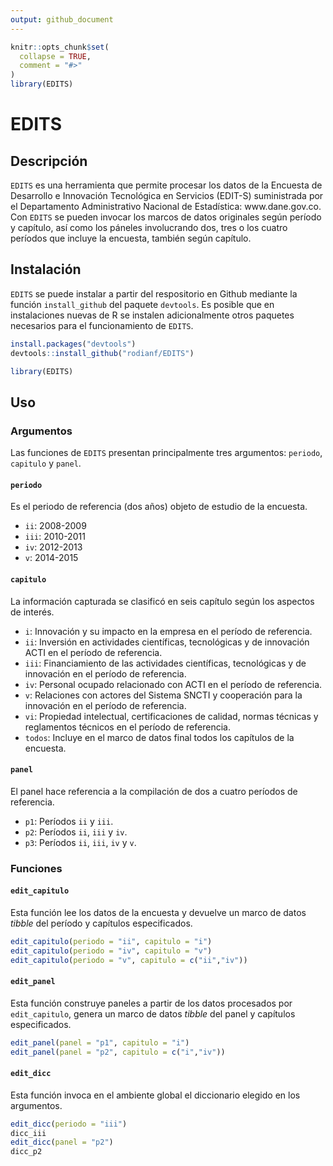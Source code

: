 ```yaml
---
output: github_document
---
```


<!-- README.md is generated from README.Rmd. Please edit that file -->

```r
knitr::opts_chunk$set(
  collapse = TRUE,
  comment = "#>"
)
library(EDITS)
```

# EDITS

## Descripción

`EDITS` es una herramienta que permite procesar los datos de la Encuesta de Desarrollo e Innovación Tecnológica en Servicios (EDIT-S) suministrada por el Departamento Administrativo Nacional de Estadística: www.dane.gov.co. Con `EDITS` se pueden invocar los marcos de datos originales según período y capítulo, así como los páneles involucrando dos, tres o los cuatro períodos que incluye la encuesta, también según capítulo.

## Instalación

`EDITS` se puede instalar a partir del respositorio en Github mediante la función `install_github` del paquete `devtools`. Es posible que en instalaciones nuevas de R se instalen adicionalmente otros paquetes necesarios para el funcionamiento de `EDITS`.

```r
install.packages("devtools")
devtools::install_github("rodianf/EDITS")

library(EDITS)
```

## Uso

### Argumentos

Las funciones de `EDITS` presentan principalmente tres argumentos: `periodo`, `capitulo` y `panel`.

#### `periodo`

Es el periodo de referencia (dos años) objeto de estudio de la encuesta.

* `ii`: 2008-2009
* `iii`: 2010-2011
* `iv`: 2012-2013
* `v`: 2014-2015

#### `capitulo`

La información capturada se clasificó en seis capítulo según los aspectos de interés.

* `i`: Innovación y su impacto en la empresa en el período de referencia.
* `ii`: Inversión en actividades científicas, tecnológicas y de innovación ACTI en el período de referencia.
* `iii`: Financiamiento de las actividades científicas, tecnológicas y de innovación en el período de referencia.
* `iv`: Personal ocupado relacionado con ACTI en el período de referencia.
* `v`: Relaciones con actores del Sistema SNCTI y cooperación para la innovación en el período de referencia.
* `vi`: Propiedad intelectual, certificaciones de calidad, normas técnicas y reglamentos técnicos en el período de referencia.
* `todos`: Incluye en el marco de datos final todos los capítulos de la encuesta.

#### `panel`

El panel hace referencia a la compilación de dos a cuatro períodos de referencia.

* `p1`: Períodos `ii` y `iii`.
* `p2`: Períodos `ii`, `iii` y `iv`.
* `p3`: Períodos `ii`, `iii`, `iv` y `v`.

### Funciones

#### `edit_capitulo`

Esta función lee los datos de la encuesta y devuelve un marco de datos _tibble_ del período y capítulos especificados.

```r
edit_capitulo(periodo = "ii", capitulo = "i")
edit_capitulo(periodo = "iv", capitulo = "v")
edit_capitulo(periodo = "v", capitulo = c("ii","iv"))
```

#### `edit_panel`

Esta función construye paneles a partir de los datos procesados por `edit_capitulo`, genera un marco de datos _tibble_ del panel y capítulos especificados.

```r
edit_panel(panel = "p1", capitulo = "i")
edit_panel(panel = "p2", capitulo = c("i","iv"))
```

#### `edit_dicc`

Esta función invoca en el ambiente global el diccionario elegido en los argumentos.

```r
edit_dicc(periodo = "iii")
dicc_iii
edit_dicc(panel = "p2")
dicc_p2
```

